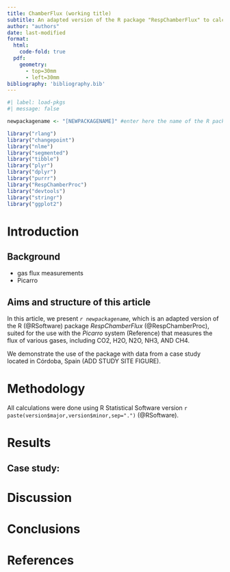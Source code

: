 ```yaml
---
title: ChamberFlux (working title)
subtitle: An adapted version of the R package "RespChamberFlux" to calculate gas fluxes measured with the PICARRO system (SUBTITLE TO BE ADAPTED)" 
author: "authors"
date: last-modified
format:
  html: 
    code-fold: true
  pdf:
    geometry: 
      - top=30mm
      - left=30mm
bibliography: 'bibliography.bib'
---
```


```r
#| label: load-pkgs
#| message: false

newpackagename <- "[NEWPACKAGENAME]" #enter here the name of the R package

library("rlang")
library("changepoint")
library("nlme")
library("segmented")
library("tibble")
library("plyr")
library("dplyr")
library("purrr")
library("RespChamberProc")
library("devtools")
library("stringr")
library("ggplot2")
```





# Introduction
## Background
- gas flux measurements
- Picarro

## Aims and structure of this article
In this article, we present *`r newpackagename`*, which is an adapted version of the R (@RSoftware) package *RespChamberFlux* (@RespChamberProc), suited for the use with the *Picarro* system (Reference) that measures the flux of various gases, including CO2, H2O, N2O, NH3, AND CH4.

We demonstrate the use of the package with data from a case study located in Córdoba, Spain (ADD STUDY SITE FIGURE).


# Methodology
All calculations were done using R Statistical Software version `r paste(version$major,version$minor,sep=".")` (@RSoftware).

# Results

## Case study:



<!-- ```{r} -->
<!-- #| label: fig-meaningless -->
<!-- #| fig-cap: A meaningless scatterplot -->
<!-- #| fig-width: 5 -->
<!-- #| fig-height: 5 -->
<!-- #| fig-align: center -->
<!-- #| out-width: 50% -->
<!-- #| echo: false -->
<!-- plot(runif(25), runif(25)) -->
<!-- ``` -->

# Discussion

# Conclusions


<!-- ```{r} -->
<!-- #| label: tbl-simple -->
<!-- #| tbl-cap: Caption centered above table -->
<!-- #| echo: true -->
<!-- knitr::kable(head(mtcars)[,1:4]) -->
<!-- ``` -->

# References {.unnumbered}
